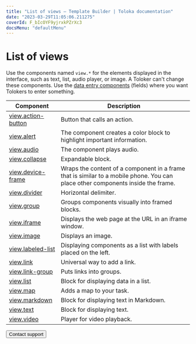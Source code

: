 ```yaml
---
title: "List of views — Template Builder | Toloka documentation"
date: "2023-03-29T11:05:06.211275"
coverId: F_bIcOYF9yjrxkPZrXc3
docsMenu: "defaultMenu"
---
```


# List of views

Use the components named `view.*` for the elements displayed in the interface, such as text, list, audio player, or image. A Toloker can't change these components. Use the [data entry components](/docs/template-builder/reference/fields) (fields) where you want Tolokers to enter something.

| Component                                   | Description                                                                                                                     |
| ------------------------------------------- | ------------------------------------------------------------------------------------------------------------------------------- |
| [view.action-button](/docs/template-builder/reference/view.action-button) | Button that calls an action.                                                                                                    |
| [view.alert](/docs/template-builder/reference/view.alert)                 | The component creates a color block to highlight important information.                                                         |
| [view.audio](/docs/template-builder/reference/view.audio)                 | The component plays audio.                                                                                                      |
| [view.collapse](/docs/template-builder/reference/view.collapse)           | Expandable block.                                                                                                               |
| [view.device-frame](/docs/template-builder/reference/view.device-frame)   | Wraps the content of a component in a frame that is similar to a mobile phone. You can place other components inside the frame. |
| [view.divider](/docs/template-builder/reference/view.divider)             | Horizontal delimiter.                                                                                                           |
| [view.group](/docs/template-builder/reference/view.group)                 | Groups components visually into framed blocks.                                                                                  |
| [view.iframe](/docs/template-builder/reference/view.iframe)               | Displays the web page at the URL in an iframe window.                                                                           |
| [view.image](/docs/template-builder/reference/view.image)                 | Displays an image.                                                                                                              |
| [view.labeled-list](/docs/template-builder/reference/view.labeled-list)   | Displaying components as a list with labels placed on the left.                                                                 |
| [view.link](/docs/template-builder/reference/view.link)                   | Universal way to add a link.                                                                                                    |
| [view.link-group](/docs/template-builder/reference/view.link-group)       | Puts links into groups.                                                                                                         |
| [view.list](/docs/template-builder/reference/view.list)                   | Block for displaying data in a list.                                                                                            |
| [view.map](/docs/template-builder/reference/view.map)                     | Adds a map to your task.                                                                                                        |
| [view.markdown](/docs/template-builder/reference/view.markdown)           | Block for displaying text in Markdown.                                                                                          |
| [view.text](/docs/template-builder/reference/view.text)                   | Block for displaying text.                                                                                                      |
| [view.video](/docs/template-builder/reference/view.video)                 | Player for video playback.                                                                                                      |

<Button themeColor="light" view="default" size="l" type="link" url="/docs/guide/troubleshooting/support?form-source=template-builder-reference-views">Contact support</Button>